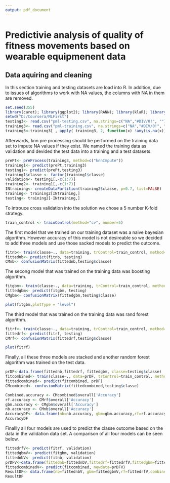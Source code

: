 ```yaml
---
output: pdf_document
---
```

Predictivie analysis of quality of fitness movements based on wearable equipmenent data
======================================================================================

## Data aquiring and cleaning
  In this section training and testing datasets are load into R. In addition, due to issues of algorithms to work with NA values, the columns with NA in them are removed.
``` r
set.seed(355)
library(caret); library(ggplot2); library(RANN); library(klaR); library(dplyr); library(randomForest)
setwd("D:/Coursera/MLFirst")
testing3<- read.csv("pml-testing.csv", na.strings=c("NA","#DIV/0!", ""))
training3<- read.csv("pml-training.csv", na.strings=c("NA","#DIV/0!", ""))
training3<-training3[ , apply( training3, 2, function(x) !any(is.na(x)))]

```
  Afterwards, knn pre processing should be performed on the training data set to impute NA values if they exist. We named the training data as validation and devided the test data into a training and a test datasets.
  
```r
prePt<- preProcess(training3, method=c("knnImpute"))
training1<- predict(prePt,training3)
testing1<- predict(prePt,testing3)
training1$classe <- factor(training1$classe)
validation<- testing1[,-c(1:7)]
training2<- training1[,-c(1:7)]
INtraining<- createDataPartition(training2$classe, p=0.7, list=FALSE)
training<- training2[INtraining,]
testing<- training2[-INtraining,]
```
  To introuce cross validation into the solution we chose a 5 number K-fold strategy.
```r
train_control <- trainControl(method="cv", number=5)
```
  
  The first model that we trained on our training dataset was a naive bayesian algorithm. However accuracy of this model is not desireable so we decided to add three models and use those sacked models to predict the outcome.
```r
fitnb<- train(classe~., data=training, trControl=train_control, method="nb", na.action=na.pass)
fittednb<- predict(fitnb, testing)
CMnb<- confusionMatrix(fittednb,testing$classe)
```
  The secong model that was trained on the training data was boosting algorithm.
```r
fitgbm<- train(classe~., data=training, trControl=train_control, method="gbm", na.action=na.pass, verbose=FALSE)
fittedgbm<- predict(fitgbm, testing)
CMgbm<- confusionMatrix(fittedgbm,testing$classe)
```
```r
plot(fitgbm,plotType = "level")
```

  The third model that was trained on the training data was rand forest algorithm.
```r
fitrf<- train(classe~., data=training, trControl=train_control, method="rf", na.action=na.pass)
fittedrf<- predict(fitrf, testing)
CMrf<- confusionMatrix(fittedrf,testing$classe)
```
```r
plot(fitrf)
```

  Finally, all these three models are stacked and another random forest algorithm was trained on the test data.
```r
prDF<-data.frame(fittednb,fittedrf, fittedgbm, classe=testing$classe)
fitcombined<- train(classe~., data=prDF, trControl=train_control, method="rf", na.action=na.pass)
fittedcombined<- predict(fitcombined, prDF)
CMcombined<- confusionMatrix(fittedcombined,testing$classe)
```
  
```r
Combined.accuracy <- CMcombined$overall['Accuracy']
rf.accuracy <- CMrf$overall['Accuracy']
gbm.accuracy <- CMgbm$overall['Accuracy']
nb.accuracy <- CMnb$overall['Accuracy']
AccuracyDF<- data.frame(nb=nb.accuracy, gbm=gbm.accuracy,rf=rf.accuracy,combined=Combined.accuracy)
AccuracyDF
````  
  Finallly all four models are used to predict the classe outcome based on the data in the validation data set. A comparison of all four models can be seen below.
```r
fittedrfV<- predict(fitrf, validation)
fittedgbmV<- predict(fitgbm, validation)
fittednbV<- predict(fitnb, validation)
prDFV<-data.frame(fittednb=fittednbV,fittedrf=fittedrfV,fittedgbm=fittedgbmV)
fittedcombinedV<- predict(fitcombined, newdata=prDFV)
ResultDF<- data.frame(nb=fittednbV, gbm=fittedgbmV,rf=fittedrfV,combined=fittedcombinedV)
ResultDF
```  


